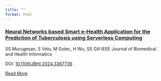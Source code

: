 ```yaml
---
title: ""
format: html
---
```


<div class="blog-summary">
  <h3><a href="/posts/publications1.qmd">Neural Networks based Smart e-Health Application for the Prediction of Tuberculosis using Serverless Computing</a></h3>

  <p>SS Murugesan, S Velu, M Golec, H Wu, SS Gill
IEEE Journal of Biomedical and Health Informatics</p>

<p>DOI: <a href="https://doi.org/10.1109/JBHI.2024.3367736">10.1109/JBHI.2024.3367736</a></p>


  <p><a href="/posts/publications1.qmd">Read More</a></p>
</div>
